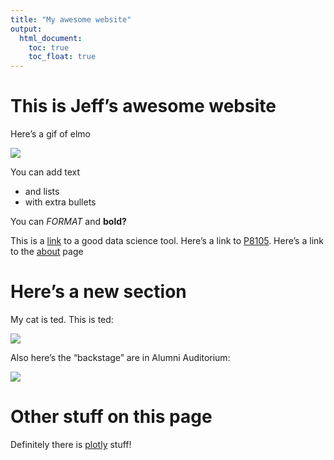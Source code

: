 ```yaml
---
title: "My awesome website"
output: 
  html_document:
    toc: true
    toc_float: true
---
```


# This is Jeff's awesome website

Here's a gif of elmo


![](https://media.giphy.com/media/drXGoW1iudhKw/giphy.gif)


You can add text

* and lists
* with extra bullets

You can *FORMAT* and **bold?**


This is a [link](https://www.google.com/) to a good data science tool. Here's a link to [P8105](https://p8105.com). Here's a link to the [about](about.html) page


# Here's a new section

My cat is ted. This is ted:

![](images/ted.jpg)


Also here's the "backstage" are in Alumni Auditorium:

![](images/backstage.jpg)

# Other stuff on this page

Definitely there is [plotly](plotly.html) stuff!